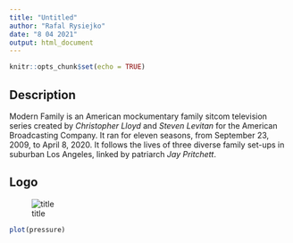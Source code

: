```yaml
---
title: "Untitled"
author: "Rafal Rysiejko"
date: "8 04 2021"
output: html_document
---
```


```r
knitr::opts_chunk$set(echo = TRUE)
```

## Description

Modern Family is an American mockumentary family sitcom television series created by *Christopher Lloyd* and *Steven Levitan* for the American Broadcasting Company. It ran for eleven seasons, from September 23, 2009, to April 8, 2020. It follows the lives of three diverse family set-ups in suburban Los Angeles, linked by patriarch *Jay Pritchett*.

## Logo

![title](Modernfamily.png)

```r
plot(pressure)
```
